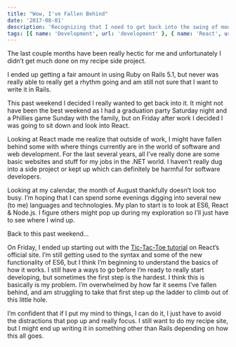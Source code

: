 ```yaml
---
title: "Wow, I've Fallen Behind"
date: '2017-08-01'
description: 'Recognizing that I need to get back into the swing of modern web development'
tags: [{ name: 'Development', url: 'development' }, { name: 'React', url: 'react' }]
---
```


The last couple months have been really hectic for me and unfortunately I didn’t get much done on my recipe side project.

I ended up getting a fair amount in using Ruby on Rails 5.1, but never was really able to really get a rhythm going and am still not sure that I want to write it in Rails.

This past weekend I decided I really wanted to get back into it. It might not have been the best weekend as I had a graduation party Saturday night and a Phillies game Sunday with the family, but on Friday after work I decided I was going to sit down and look into React.

Looking at React made me realize that outside of work, I might have fallen behind some with where things currently are in the world of software and web development. For the last several years, all I’ve really done are some basic websites and stuff for my jobs in the .NET world. I haven’t really dug into a side project or kept up which can definitely be harmful for software developers.

Looking at my calendar, the month of August thankfully doesn’t look too busy. I’m hoping that I can spend some evenings digging into several new (to me) languages and technologies. My plan to start is to look at ES6, React & Node.js. I figure others might pop up during my exploration so I’ll just have to see where I wind up.

Back to this past weekend…

On Friday, I ended up starting out with the <a href="https://facebook.github.io/react/tutorial/tutorial.html" title="Tic-Tac-Toe Game in React" rel="noopener" target="_blank">Tic-Tac-Toe tutorial</a> on React’s official site. I’m still getting used to the syntax and some of the new functionality of ES6, but I think I’m beginning to understand the basics of how it works. I still have a ways to go before I’m ready to really start developing, but sometimes the first step is the hardest. I think this is basically is my problem. I’m overwhelmed by how far it seems I’ve fallen behind, and am struggling to take that first step up the ladder to climb out of this little hole.

I’m confident that if I put my mind to things, I can do it, I just have to avoid the distractions that pop up and really focus. I still want to do my recipe site, but I might end up writing it in something other than Rails depending on how this all goes.
